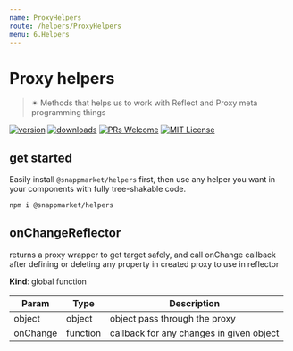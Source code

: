 ```yaml
---
name: ProxyHelpers
route: /helpers/ProxyHelpers
menu: 6.Helpers
---
```



# Proxy helpers
> ✴ Methods that helps us to work with Reflect and Proxy meta programming things

[![version](https://img.shields.io/npm/v/@snappmarket/helpers.svg?style=flat-square)](https://www.npmjs.com/package/@snappmarket/helpers)
[![downloads](https://img.shields.io/npm/dm/@snappmarket/helpers.svg?style=flat-square)](https://www.npmtrends.com/@snappmarket/helpers)
[![PRs Welcome](https://img.shields.io/badge/PRs-welcome-brightgreen.svg?style=flat-square)](http://makeapullrequest.com)
[![MIT License](https://img.shields.io/npm/l/@snappmarket/helpers.svg?style=flat-square)](https://github.com/snappmarket/frontend-toolbox/blob/develop/packages/ui/index.mdx)

## get started

Easily install `@snappmarket/helpers` first, then use any helper you want in your components with fully
tree-shakable code.

```bash
npm i @snappmarket/helpers
```

<!-- doc -->
<a name="onChangeReflector"></a>

## onChangeReflector
returns a proxy wrapper to get target safely,
and call onChange callback after defining or deleting any property in created proxy to use in reflector

**Kind**: global function

| Param | Type | Description |
| --- | --- | --- |
| object | object | object pass through the proxy |
| onChange | function | callback for any changes in given object |

